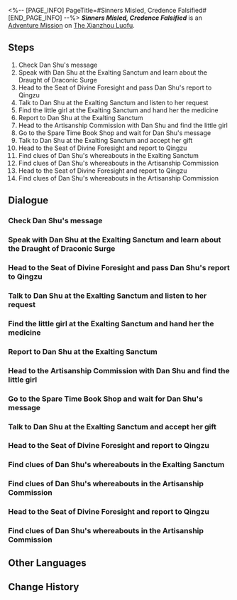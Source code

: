 <%-- [PAGE_INFO]
PageTitle=#Sinners Misled, Credence Falsified#
[END_PAGE_INFO] --%>
{{Stub|Dialogue.}}
{{Mission Infobox
|id            = 2020104
|title         = 
|image         = <!--Mission Sinners Misled, Credence Falsified.png-->
|type          = Adventure
|event_name    = 
|chapter       = 
|requirements  = 
* [[Adventure Mission]] ''[[Venom Brews, Immortality Looms]]'' completed
* {{cx}}<!--Hidden Exploration Objective ID 2020106--> completed
|summary       = Dan Shu, the chief alchemist of the Alchemy Commission... or rather, the Master Primus of the Disciples of Sanctus Medicus, has fled. What are your thoughts on this "friend" of yours?<br />By the way, Dan Shu's title "Chief Alchemist of the Alchemy Commission" is quite a mouthful.
|characters    = Trailblazer
|startLocation = [[The Xianzhou Luofu]] - [[Artisanship Commission]]
|world         = The Xianzhou Luofu
|area          = Artisanship Commission
|prev          = 
|next          = 
|rewards       = Trailblaze EXP*600; Stellar Jade*80; Refined Aether*3; Credit*25,000
}}
'''''Sinners Misled, Credence Falsified''''' is an [[Adventure Mission]] on [[The Xianzhou Luofu]].

==Steps==
# Check Dan Shu's message
# Speak with Dan Shu at the Exalting Sanctum and learn about the Draught of Draconic Surge
# Head to the Seat of Divine Foresight and pass Dan Shu's report to Qingzu
# Talk to Dan Shu at the Exalting Sanctum and listen to her request
# Find the little girl at the Exalting Sanctum and hand her the medicine
# Report to Dan Shu at the Exalting Sanctum
# Head to the Artisanship Commission with Dan Shu and find the little girl
# Go to the Spare Time Book Shop and wait for Dan Shu's message
# Talk to Dan Shu at the Exalting Sanctum and accept her gift
# Head to the Seat of Divine Foresight and report to Qingzu
# Find clues of Dan Shu's whereabouts in the Exalting Sanctum
# Find clues of Dan Shu's whereabouts in the Artisanship Commission
# Head to the Seat of Divine Foresight and report to Qingzu
# Find clues of Dan Shu's whereabouts in the Artisanship Commission

<!--
==Gameplay Notes==

--><!--
==Trial Character==

-->
==Dialogue==
{{Stub Dialogue}}

===Check Dan Shu's message===
{{Mission Description|type=adventure|location=Artisanship Commission|The incident seems to have come to an end for now, but the matter with the Disciples of Sanctus Medicus is far from over. That genius chief alchemist in the Alchemy Commission is still looking into the Draught of Draconic Surge's pharmacology for you, but has delivered no findings so far. Better to leave the Artisanship Commission for now and wait for further contact in town.}}
{{Dialogue Start}}
:{{tx}}
{{Dialogue End}}

===Speak with Dan Shu at the Exalting Sanctum and learn about the Draught of Draconic Surge===
{{Mission Description|type=adventure|location=Exalting Sanctum|update|Dan Shu's study into the Draught of Draconic Surge managed to yield some information. She definitely deserves her title of being a genius chief alchemist, the breadth of her knowledge was jaw-droppingly vast.<br />Hand Dan Shu's report to Qingzu, she must need the report as quickly as possible.}}
{{Dialogue Start}}
:{{tx}}
{{Dialogue End}}

===Head to the Seat of Divine Foresight and pass Dan Shu's report to Qingzu===
{{Dialogue Start}}
:{{tx}}
{{Dialogue End}}

===Talk to Dan Shu at the Exalting Sanctum and listen to her request===
{{Mission Description|type=adventure|location=Exalting Sanctum|update|The Disciples of Sanctus Medicus incident seems to be behind you. However, Dan Shu has some other matter requiring your help.}}
{{Dialogue Start}}
:{{tx}}
{{Dialogue End}}

===Find the little girl at the Exalting Sanctum and hand her the medicine===
{{Mission Description|type=adventure|location=Exalting Sanctum|update|Dan Shu wants you to deliver medicine to a little girl, but laced between her words seems to be another request other than the medicine delivery.}}
{{Dialogue Start}}
:{{tx}}
{{Dialogue End}}

===Report to Dan Shu at the Exalting Sanctum===
{{Dialogue Start}}
:{{tx}}
{{Dialogue End}}

===Head to the Artisanship Commission with Dan Shu and find the little girl===
{{Mission Description|type=adventure|location=Artisanship Commission|update|The little girl went to a dangerous place on her own. With her being so young and an Incomplete One, Dan Shu was worried enough to come with you to the danger zone. Quick, get to it. There's human life at stake, and time waits for no one.}}
{{Dialogue Start}}
:{{tx}}
{{Dialogue End}}

===Go to the Spare Time Book Shop and wait for Dan Shu's message===
{{Mission Description|type=adventure|location=Exalting Sanctum|update|Dan Shu wants to give you something as a thank-you, but she needs some time to prepare. Come back later, and look around for some books at the Spare Time Book Shop. The book store seems to be quite lenient toward those who display no interest in purchasing anything.}}
{{Dialogue Start}}
:{{tx}}
{{Dialogue End}}

===Talk to Dan Shu at the Exalting Sanctum and accept her gift===
{{Mission Description|type=adventure|location=Exalting Sanctum|update|Dan Shu managed to prepare her gift, so go ahead and talk to her. You wonder what unique present a chief alchemist of the Alchemy Commission like her would gift.}}
{{Dialogue Start}}
:{{tx}}
{{Dialogue End}}

===Head to the Seat of Divine Foresight and report to Qingzu===
{{Mission Description|type=adventure|location=Seat of Divine Foresight|update|You are cautious and didn't swallow the Brumedew Concentrate Pellet Dan Shu has prepared for you. Why would the Chief Alchemist of the Alchemy Commission give you a suspicious pellet like this? Something's afoot, go and discuss it with Qingzu.}}
{{Dialogue Start}}
:{{tx}}
{{Dialogue End}}

===Find clues of Dan Shu's whereabouts in the Exalting Sanctum===
{{Mission Description|type=adventure|location=Exalting Sanctum|update|Surprise, surprise. Dan Shu is a Disciple of Sanctus Medicus. You might not be able to accept that fact easily, but you have seen through her... No matter what, time is of the essence. You need to find her before she does something worse.}}
{{Dialogue Start}}
:{{tx}}
{{Dialogue End}}

===Find clues of Dan Shu's whereabouts in the Artisanship Commission===
{{Dialogue Start}}
:{{tx}}
{{Dialogue End}}

===Head to the Seat of Divine Foresight and report to Qingzu===
{{Mission Description|type=adventure|location=Seat of Divine Foresight|update|The Genius Chief Alchemist is a master primus in the Disciples of Sanctus Medicus. What to say about her... she's at the top of everything she attempts to do.<br />You couldn't catch her, but this isn't your fault. Go and inform Qingzu, the Seat of Divine Foresight should be able to take care of the rest... hopefully.}}
{{Dialogue Start}}
:{{tx}}
{{Mission Description|type=adventure|location=Seat of Divine Foresight|update|You swallowed the Brumedew Concentrate Pellet that Dan Shu gave you. Almost immediately, your body starts heating up, and you feel a little dizzy and nauseated... Something feels strange, go ahead and discuss it with Qingzu.}}
{{Dialogue End}}

===Find clues of Dan Shu's whereabouts in the Artisanship Commission===
{{Mission Description|type=adventure|location=Artisanship Commission|update|Surprise, surprise. Dan Shu is a Disciple of Sanctus Medicus. You might not be able to accept that fact easily, but you have seen through her... No matter what, time is of the essence. You need to find her before she does something worse.}}
{{Dialogue Start}}
:{{tx}}
{{Mission Description|type=adventure|location=Artisanship Commission|update|Surprise, surprise. Dan Shu is a Disciple of Sanctus Medicus. You might not be able to accept that fact easily, or perhaps you already saw through her... No matter what, time is of the essence. You need to find her before she does something worse.}}
{{Dialogue End}}

==Other Languages==
{{Other Languages
|en   = Sinners Misled, Credence Falsified
|zhs  = 以盲为明，天之僇民
|zht  = 以盲為明，天之僇民
|ja   = 盲を以て明と為す、天の戮民
|ko   = 맹목적인 믿음과 죄인 천명
|es   = La ceguera como fe
|fr   = Des pécheurs trompés, une croyance falsifiée
|ru   = Лишь слепой увидит истину, лишь небеса накажут грешников
|th   = คนบาปรายใหญ่ ประจักษ์แจ้งในตามืดบอด
|vi   = Mù Lòa Dẫn Lối, Thiên Trị Tội Đồ
|de   = Blinde Weisheit und Sünde des Himmels
|id   = Pendosa Disesatkan, Kepercayaan Dipalsukan
|pt   = Pecadores Enganados, Credo Falsificado
}}

==Change History==
{{Change History|1.0}}
